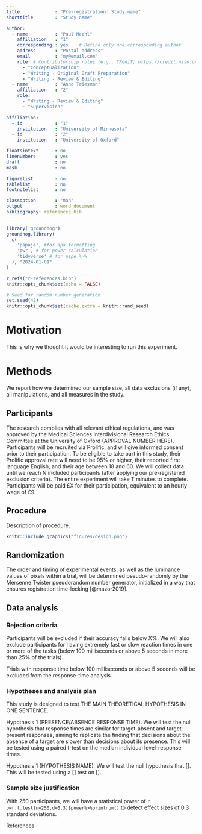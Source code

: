 ```yaml
---
title             : "Pre-registration: Study name"
shorttitle        : "Study name"

author: 
  - name          : "Paul Meehl"
    affiliation   : "1"
    corresponding : yes    # Define only one corresponding author
    address       : "Postal address"
    email         : "my@email.com"
    role: # Contributorship roles (e.g., CRediT, https://credit.niso.org/)
      - "Conceptualization"
      - "Writing - Original Draft Preparation"
      - "Writing - Review & Editing"
  - name          : "Anne Triesman"
    affiliation   : "2"
    role:
      - "Writing - Review & Editing"
      - "Supervision"

affiliation:
  - id            : "1"
    institution   : "University of Minnesota"
  - id            : "2"
    institution   : "University of Oxford"

floatsintext      : no
linenumbers       : yes
draft             : no
mask              : no

figurelist        : no
tablelist         : no
footnotelist      : no

classoption       : "man"
output            : word_document
bibliography: references.bib
---
```


```r
library('groundhog')
groundhog.library(
  c(
    'papaja', #for apa formatting
    'pwr', # for power calculation
    'tidyverse' # for pipe %>%
  ), "2024-01-01"
)

r_refs("r-references.bib")
knitr::opts_chunk$set(echo = FALSE)
```

```r
# Seed for random number generation
set.seed(42)
knitr::opts_chunk$set(cache.extra = knitr::rand_seed)
```

# Motivation

This is why we thought it would be interesting to run this experiment.

# Methods

We report how we determined our sample size, all data exclusions (if any), all manipulations, and all measures in the study. <!-- 21-word solution (Simmons, Nelson & Simonsohn, 2012; retrieved from http://ssrn.com/abstract=2160588) -->

## Participants

The research complies with all relevant ethical regulations, and was approved by the Medical Sciences Interdivisional Research Ethics Committee at the University of Oxford (APPROVAL NUMBER HERE). Participants will be recruited via Prolific, and will give informed consent prior to their participation. To be eligible to take part in this study, their Prolific approval rate will need to be 95% or higher, their reported first language English, and their age between 18 and 60. We will collect data until we reach N included participants (after applying our pre-registered exclusion criteria). The entire experiment will take T minutes to complete. Participants will be paid £X for their participation, equivalent to an hourly wage of £9.

## Procedure

Description of procedure.

```r
knitr::include_graphics("figures/design.png")
```

## Randomization

The order and timing of experimental events, as well as the luminance values of pixels within a trial, will be determined pseudo-randomly by the Mersenne Twister pseudorandom number generator, initialized in a way that ensures registration time-locking [@mazor2019].

## Data analysis

### Rejection criteria

Participants will be excluded if their accuracy falls below X%. We will also exclude participants for having extremely fast or slow reaction times in one or more of the tasks (below 100 milliseconds or above 5 seconds in more than 25% of the trials).

Trials with response time below 100 milliseconds or above 5 seconds will be excluded from the response-time analysis.

### Hypotheses and analysis plan

This study is designed to test THE MAIN THEORETICAL HYPOTHESIS IN ONE SENTENCE.

Hypothesis 1 (PRESENCE/ABSENCE RESPONSE TIME): We will test the null hypothesis that response times are similar for target-absent and target-present responses, aiming to replicate the finding that decisions about the absence of a target are slower than decisions about its presence. This will be tested using a paired t-test on the median individual level-response times.

Hypothesis 1 (HYPOTHESIS NAME): We will test the null hypothesis that []. This will be tested using a [] test on [].

### Sample size justification

With 250 participants, we will have a statistical power of `r pwr.t.test(n=250,d=0.3)$power%>%printnum()` to detect effect sizes of 0.3 standard deviations.

\newpage

References
